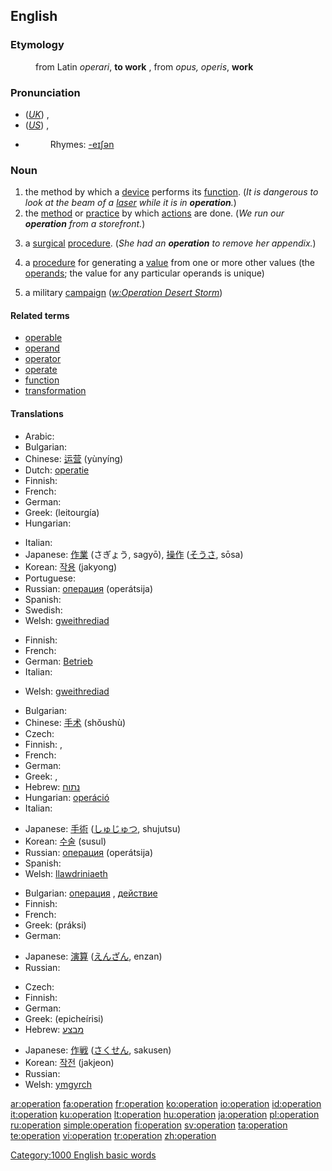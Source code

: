 {{wikipedia}}
==English==

===Etymology===

:from Latin ''operari'', '''to work''' , from ''opus, operis'', '''work'''

===Pronunciation===
*(''[[Received Pronunciation|UK]]'') {{IPA|/ˌɒpəˈɹeɪʃən/}}, {{SAMPA|/%Qp@"reIS@n/}}
*(''[[General American|US]]'') {{IPA|/ˌɑːpəˈɹeɪʃən/}}, {{SAMPA|/%A:p@"reIS@n/}}
*{{audio|en-us-operation.ogg|Audio (US)}}
*:Rhymes: [[Rhymes:English:-eɪʃǝn|-eɪʃǝn]]

===Noun===
{{en-noun}}

# the method by which a [[device]] performs its [[function]].  (''It is dangerous to look at the beam of a [[laser]] while it is in '''operation'''.'')
# the [[method]] or [[practice]] by which [[actions]] are done.  (''We run our '''operation''' from a storefront.'')
# {{medicine}} a [[surgical]] [[procedure]].  (''She had an '''operation''' to remove her appendix.'')
# {{mathematics}} a [[procedure]] for generating a [[value]] from one or more other values (the [[operand]]s; the value for any particular operands is unique)
# {{military}} a military [[campaign]] (''[[w:Operation Desert Storm]]'')

====Related terms====
* [[operable]]
* [[operand]]
* [[operator]]
* [[operate]]
* [[function]]
* [[transformation]]

====Translations====
{{trans-top|method by which a device performs its function}}
* Arabic: {{Arab|[[عملية]]}} {{IPAchar|(ʕamalīya)}} {{f}}
* Bulgarian: {{t+|bg|действие|n|sc=Cyrl}}
* Chinese: [[运营]] (yùnyíng)
* Dutch: [[operatie]] {{f}}
* Finnish: {{t+|fi|toiminta}}
* French: {{t+|fr|opération|f}}
* German: {{t+|de|Betrieb|m}}
* Greek: {{t|el|λειτουργία|f|sc=Grek}} (leitourgía)
* Hungarian: {{t+|hu|működés}}
{{trans-mid}}
* Italian: {{t+|it|operazione|f}}
* Japanese: [[作業]] (さぎょう, sagyō), [[操作]] ([[そうさ]], sōsa)
* Korean: [[작용]] (jakyong)
* Portuguese: {{t+|pt|operação|f}}
* Russian: [[операция]] (operátsija) {{f}}
* Spanish: {{t-|es|operación|f}}
* Swedish: {{t+|sv|operation|c}}
* Welsh: [[gweithrediad]] {{m}}
{{trans-bottom}}

{{trans-top|method or practice by which actions are done}}
* Finnish: {{t+|fi|toiminta}}
* French: {{t+|fr|opération|f}}
* German: [[Betrieb]] {{m}}
* Italian: {{t+|it|operazione|f}}
{{trans-mid}}
* Welsh: [[gweithrediad]] {{m}}
{{trans-bottom}}

{{trans-top|surgical procedure}}
* Bulgarian: {{t+|bg|операция|f|sc=Cyrl}}
* Chinese: [[手术]] (shǒushù)
* Czech: {{t-|cs|operace|f}}
* Finnish: {{t-|fi|leikkaus}}, {{t-|fi|operaatio}}
* French: {{t+|fr|opération|f}}
* German: {{t+|de|Operation|f}}
* Greek: {{t+|el|εγχείριση|f|sc=Grek}}, {{t+|el|εγχείρηση|f|sc=Grek}}
* Hebrew: [[נתוח]] {{m}}
* Hungarian: [[operáció]]
* Italian: {{t+|it|operazione|f}}
{{trans-mid}}
* Japanese: [[手術]] ([[しゅじゅつ]], shujutsu)
* Korean: [[수술]] (susul)
* Russian: [[операция]] (operátsija) {{f}}
* Spanish: {{t-|es|operación|f}}
* Welsh: [[llawdriniaeth]] {{f}}
{{trans-bottom}}

{{trans-top|procedure for generating a value from one or more other values}}
* Bulgarian: [[операция]] {{f}}, [[действие]] {{n}}
* Finnish: {{t-|fi|operaatio}}
* French: {{t+|fr|opération|f}}
* Greek: {{t|el|πράξη|f|sc=Grek}} (práksi)
* German: {{t+|de|Operation|f}}
{{trans-mid}}
* Japanese: [[演算]] ([[えんざん]], enzan)
* Russian: {{t+|ru|действие|n|tr=déjstvije|sc=Cyrl}}
{{trans-bottom}}

{{trans-top|military campaign}}
* Czech: {{t-|cs|operace|f}}
* Finnish: {{t-|fi|operaatio}}
* German: {{t+|de|Operation|f}}
* Greek: {{t|el|επιχείρηση|sc=Grek}} (epicheírisi)
* Hebrew: [[מבצע]] {{m}}
{{trans-mid}}
* Japanese: [[作戦]] ([[さくせん]], sakusen)
* Korean: [[작전]] (jakjeon)
* Russian: {{t+|ru|действие|n|tr=déjstvije|sc=Cyrl}}
* Welsh: [[ymgyrch]]
{{trans-bottom}}

[[Category:1000 English basic words]]

[[ar:operation]]
[[fa:operation]]
[[fr:operation]]
[[ko:operation]]
[[io:operation]]
[[id:operation]]
[[it:operation]]
[[ku:operation]]
[[lt:operation]]
[[hu:operation]]
[[ja:operation]]
[[pl:operation]]
[[ru:operation]]
[[simple:operation]]
[[fi:operation]]
[[sv:operation]]
[[ta:operation]]
[[te:operation]]
[[vi:operation]]
[[tr:operation]]
[[zh:operation]]